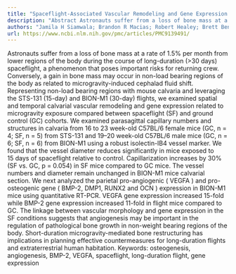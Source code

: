 ```yaml
---
title: "Spaceflight-Associated Vascular Remodeling and Gene Expression in Mouse Calvaria"
description: "Abstract Astronauts suffer from a loss of bone mass at a rate of 1.5% per month from lower regions of the body during the course of long-duration (>30 days) spaceflight, a phenomenon that poses import..."
authors: "Jamila H Siamwala; Brandon R Macias; Robert Healey; Brett Bennett; Alan R Hargens"
url: https://www.ncbi.nlm.nih.gov/pmc/articles/PMC9139491/
---
```


Astronauts suffer from a loss of bone mass at a rate of 1.5% per month from lower regions of the body during the course of long-duration (>30 days) spaceflight, a phenomenon that poses important risks for returning crew. Conversely, a gain in bone mass may occur in non-load bearing regions of the body as related to microgravity-induced cephalad fluid shift. Representing non-load bearing regions with mouse calvaria and leveraging the STS-131 (15-day) and BION-M1 (30-day) flights, we examined spatial and temporal calvarial vascular remodeling and gene expression related to microgravity exposure compared between spaceflight (SF) and ground control (GC) cohorts. We examined parasagittal capillary numbers and structures in calvaria from 16 to 23 week-old C57BL/6 female mice (GC, n = 4; SF, n = 5) from STS-131 and 19–20 week-old C57BL/6 male mice (GC, n = 6; SF, n = 6) from BION-M1 using a robust isolectin-IB4 vessel marker. We found that the vessel diameter reduces significantly in mice exposed to 15 days of spaceflight relative to control. Capillarization increases by 30% (SF vs. GC, p = 0.054) in SF mice compared to GC mice. The vessel numbers and diameter remain unchanged in BION-M1 mice calvarial section. We next analyzed the parietal pro-angiogenic ( VEGFA ) and pro-osteogenic gene ( BMP-2, DMP1, RUNX2 and OCN ) expression in BION-M1 mice using quantitative RT-PCR. VEGFA gene expression increased 15-fold while BMP-2 gene expression increased 11-fold in flight mice compared to GC. The linkage between vascular morphology and gene expression in the SF conditions suggests that angiogenesis may be important in the regulation of pathological bone growth in non-weight bearing regions of the body. Short-duration microgravity-mediated bone restructuring has implications in planning effective countermeasures for long-duration flights and extraterrestrial human habitation. Keywords: osteogenesis, angiogenesis, BMP-2, VEGFA, spaceflight, long-duration flight, gene expression
